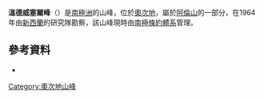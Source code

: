 {{coord|76|42|S|159|46|E|display=title}}

'''溫德威塞爾峰'''（{{lang-en|Windwhistle Peak}}）是[[南極洲|南極洲]]的山峰，位於[[奧次地|奧次地]]，屬於[[阿倫山|阿倫山]]的一部分，在1964年由[[新西蘭|新西蘭]]的研究隊勘察，該山峰現時由[[南極條約體系|南極條約體系]]管理。

==參考資料==
*{{usgs-gazetteer}}

{{DEFAULTSORT:Windwhistle Peak}}
[[Category:奧次地山峰|Category:奧次地山峰]]


{{OatesLand-geo-stub}}